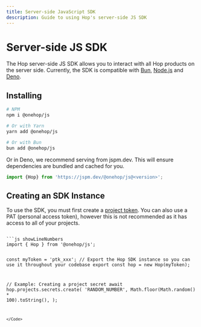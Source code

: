 ```yaml
---
title: Server-side JavaScript SDK
description: Guide to using Hop's server-side JS SDK
---
```



# Server-side JS SDK

The Hop server-side JS SDK allows you to interact with all Hop products on the server side. Currently, the SDK is compatible with [Bun](https://bun.sh), [Node.js](https://nodejs.org) and [Deno](https://deno.land).

## Installing

```bash
# NPM
npm i @onehop/js

# Or with Yarn
yarn add @onehop/js

# Or with Bun
bun add @onehop/js
```

Or in Deno, we recommend serving from jspm.dev. This will ensure dependencies are bundled and cached for you.

```js showLineNumbers
import {Hop} from 'https://jspm.dev/@onehop/js@<version>';
```

## Creating an SDK Instance

To use the SDK, you must first create a [project token](/reference/project_tokens). You can also use a PAT (personal access token), however this is not recommended as it has access to all of your projects.

<Code>
```js showLineNumbers
import { Hop } from '@onehop/js';

const myToken = 'ptk_xxx';
// Export the Hop SDK instance so you can use it throughout your codebase
export const hop = new Hop(myToken);

// Example: Creating a project secret
await hop.projects.secrets.create(
'RANDOM_NUMBER',
Math.floor(Math.random() \* 100).toString(),
);

```
</Code>
```
